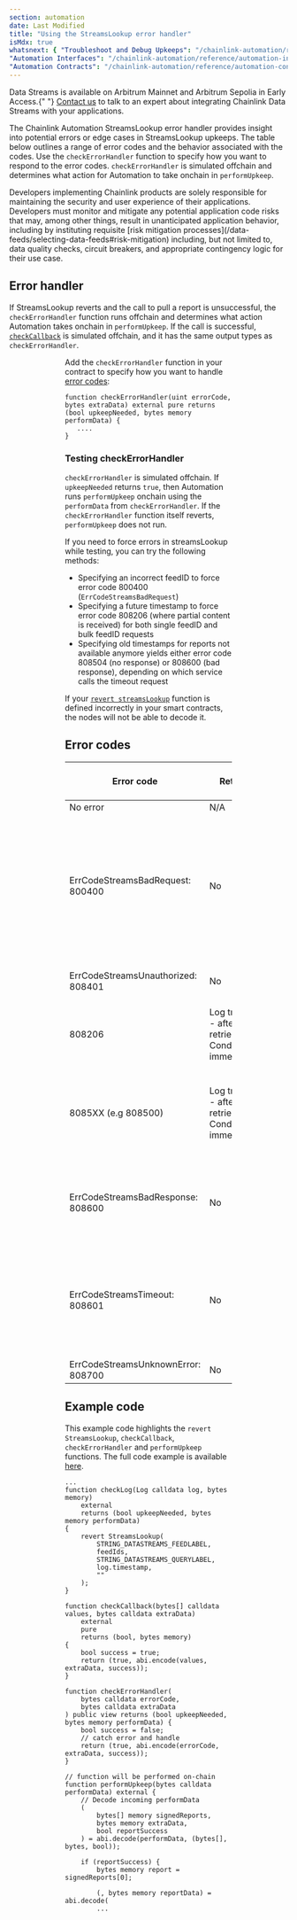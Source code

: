 ```yaml
---
section: automation
date: Last Modified
title: "Using the StreamsLookup error handler"
isMdx: true
whatsnext: { "Troubleshoot and Debug Upkeeps": "/chainlink-automation/reference/debugging-errors",
"Automation Interfaces": "/chainlink-automation/reference/automation-interfaces",
"Automation Contracts": "/chainlink-automation/reference/automation-contracts" }
---
```



<Aside type="note" title="Early Access">
  Data Streams is available on Arbitrum Mainnet and Arbitrum Sepolia in Early Access.{" "}
  <a href="https://chainlinkcommunity.typeform.com/datastreams?#ref_id=docs">Contact us</a> to talk to an expert about
  integrating Chainlink Data Streams with your applications.
</Aside>

The Chainlink Automation StreamsLookup error handler provides insight into potential errors or edge cases in StreamsLookup upkeeps. The table below outlines a range of error codes and the behavior associated with the codes. Use the `checkErrorHandler` function to specify how you want to respond to the error codes. `checkErrorHandler` is simulated offchain and determines what action for Automation to take onchain in `performUpkeep`.

<Aside type="caution" title="Developer responsibility">
Developers implementing Chainlink products are solely responsible for maintaining the security and user experience of their applications. Developers must monitor and mitigate any potential application code risks that may, among other things, result in unanticipated application behavior, including by instituting requisite [risk mitigation processes](/data-feeds/selecting-data-feeds#risk-mitigation) including, but not limited to, data quality checks, circuit breakers, and appropriate contingency logic for their use case. 
</Aside>

## Error handler

If StreamsLookup reverts and the call to pull a report is unsuccessful, the `checkErrorHandler` function runs offchain and determines what action Automation takes onchain in `performUpkeep`. If the call is successful, [`checkCallback`](/chainlink-automation/reference/automation-interfaces#checkcallback-function) is simulated offchain, and it has the same output types as `checkErrorHandler`.

<ClickToZoom src="/images/automation/streamslookup-errorhandler-vertical.png" alt="Error handler flow diagram" style="max-width: 60%; max-height: 60%; display: block; margin-left: auto; margin-right: auto;" />

Add the `checkErrorHandler` function in your contract to specify how you want to handle [error codes](#error-codes):

```solidity
function checkErrorHandler(uint errorCode, bytes extraData) external pure returns (bool upkeepNeeded, bytes memory performData) {
   ....
}
```

### Testing checkErrorHandler

`checkErrorHandler` is simulated offchain. If `upkeepNeeded` returns `true`, then Automation runs `performUpkeep` onchain using the `performData` from `checkErrorHandler`. If the `checkErrorHandler` function itself reverts, `performUpkeep` does not run.

If you need to force errors in streamsLookup while testing, you can try the following methods:

- Specifying an incorrect feedID to force error code 800400 (`ErrCodeStreamsBadRequest`)
- Specifying a future timestamp to force error code 808206 (where partial content is received) for both single feedID and bulk feedID requests
- Specifying old timestamps for reports not available anymore yields either error code 808504 (no response) or 808600 (bad response), depending on which service calls the timeout request

If your [`revert streamsLookup`](/chainlink-automation/reference/automation-interfaces#streamslookup-revert) function is defined incorrectly in your smart contracts, the nodes will not be able to decode it.

## Error codes

<table>
<thead>
  <tr>
    <th>Error code</th>
    <th>Retries</th>
    <th>Possible cause of error</th>
    <th>Data Streams equivalent API response</th>
  </tr>
</thead>
<tbody>
  <tr>
    <td>No error</td>
    <td>N/A</td>
    <td>No error</td>
    <td>200 (Status OK)</td>
  </tr>
  <tr>
    <td rowspan="3">ErrCodeStreamsBadRequest: 800400</td>
    <td rowspan="3">No</td>
    <td>User requested 0 feeds</td>
    <td>N/A</td>
  </tr>
  <tr>
    <td>User error, incorrect parameter input</td>
    <td>400 (StatusBadRequest)</td>
  </tr>
  <tr>
    <td>Issue with encoding http url (bad characters)</td>
    <td>N/A</td>
  </tr>
  <tr>
    <td>ErrCodeStreamsUnauthorized: 808401</td>
    <td>No</td>
    <td>Key access issue or incorrect feedID</td>
    <td>401 (StatusUnauthorized)</td>
  </tr>
  <tr>
    <td>808206</td>
    <td>Log trigger - after retries; Conditional immediately</td>
    <td>Requested m reports but only received n (partial)</td>
    <td>200 (Status OK) or StatusPartialContent</td>
  </tr>
  <tr>
    <td>8085XX (e.g 808500)</td>
    <td>Log trigger - after retries; Conditional immediately</td>
    <td>No response</td>
    <td>
        <ul>
            <li>500 (StatusInternalServerError)</li>
            <li>502 (StatusBadGateway)</li>
            <li>503 (StatusServiceUnavailable)</li>
            <li>504 (StatusGatewayTimeout)</li>
        </ul>
    </td>
  </tr>
  <tr id="808600">
    <td>ErrCodeStreamsBadResponse: 808600</td>
    <td>No</td>
    <td>Error in reading body of returned response, but service is up</td>
    <td>200 but can't decode Data Streams output</td>
  </tr>
  <tr id="808601">
    <td>ErrCodeStreamsTimeout: 808601</td>
    <td>No</td>
    <td>No valid report is received for 10 seconds (e.g. Data Streams returns 200 but no report)</td>
    <td>No valid Data Streams report received within 10 seconds (200 but no report)</td>
  </tr>
  <tr id="808700">
    <td>ErrCodeStreamsUnknownError: 808700</td>
    <td>No</td>
    <td>Unknown</td>
    <td>Anything else</td>
  </tr>
</tbody>
</table>

## Example code

This example code highlights the `revert StreamsLookup`, `checkCallback`, `checkErrorHandler` and `performUpkeep` functions. The full code example is available [here](https://gist.github.com/stone4419/e255177a16751ebd333eadb33692d1d3).

```solidity
...
function checkLog(Log calldata log, bytes memory)
    external
    returns (bool upkeepNeeded, bytes memory performData)
{
    revert StreamsLookup(
        STRING_DATASTREAMS_FEEDLABEL,
        feedIds,
        STRING_DATASTREAMS_QUERYLABEL,
        log.timestamp,
        ""
    );
}

function checkCallback(bytes[] calldata values, bytes calldata extraData)
    external
    pure
    returns (bool, bytes memory)
{
    bool success = true;
    return (true, abi.encode(values, extraData, success));
}

function checkErrorHandler(
    bytes calldata errorCode,
    bytes calldata extraData
) public view returns (bool upkeepNeeded, bytes memory performData) {
    bool success = false;
    // catch error and handle
    return (true, abi.encode(errorCode, extraData, success));
}

// function will be performed on-chain
function performUpkeep(bytes calldata performData) external {
    // Decode incoming performData
    (
        bytes[] memory signedReports,
        bytes memory extraData,
        bool reportSuccess
    ) = abi.decode(performData, (bytes[], bytes, bool));

    if (reportSuccess) {
        bytes memory report = signedReports[0];

        (, bytes memory reportData) = abi.decode(
        ...
```
